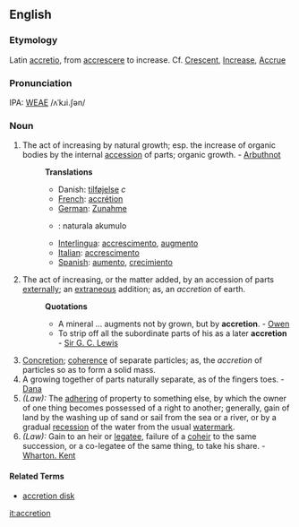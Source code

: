 ==English==
===Etymology===
Latin [[accretio]], from [[accrescere]] to increase. Cf. [[Crescent]], [[Increase]], [[Accrue]]

===Pronunciation===
IPA: [[WEAE]] /ʌˈkɹi.ʃən/

===Noun===
#The act of increasing by natural growth; esp. the increase of organic bodies by the internal [[accession]] of parts; organic growth. - [[Arbuthnot]]
#:'''Translations'''
#:*Danish: [[tilføjelse]] ''c''
#:*[[French]]: [[accrétion]]
#:*[[German]]: [[Zunahme]]
#:* {{io}} : naturala akumulo
#:*[[Interlingua]]: [[accrescimento]], [[augmento]]
#:*[[Italian]]: [[accrescimento]]
#:*[[Spanish]]: [[aumento]], [[crecimiento]] 
#The act of increasing, or the matter added, by an accession of parts [[externally]]; an [[extraneous]] addition; as, an ''accretion'' of earth.
#:'''Quotations'''
#:*A mineral ... augments not by grown, but by '''accretion'''. - [[Owen]]
#:*To strip off all the subordinate parts of his as a later '''accretion''' - [[Sir G. C. Lewis]]
#[[Concretion]]; [[coherence]] of separate particles; as, the ''accretion'' of particles so as to form a solid mass.
#A growing together of parts naturally separate, as of the fingers toes. - [[Dana]]
#''(Law):'' The [[adhering]] of property to something else, by which the owner of one thing becomes possessed of a right to another; generally, gain of land by the washing up of sand or sail from the sea or a river, or by a gradual [[recession]] of the water from the usual [[watermark]]. 
#''(Law):'' Gain to an heir or [[legatee]], failure of a [[coheir]] to the same succession, or a co-legatee of the same thing, to take his share. - [[Wharton. Kent]]

====Related Terms====
* [[accretion disk]]

[[it:accretion]]